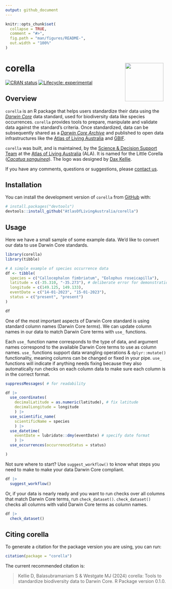 ```yaml
---
output: github_document
---
```


<!-- README.md is generated from README.Rmd. Please edit that file -->

```r
knitr::opts_chunk$set(
  collapse = TRUE,
  comment = "#>",
  fig.path = "man/figures/README-",
  out.width = "100%"
)
```

# corella <img src="man/figures/corella-logo.png" align="right" style="margin: 0px 10px 0px 10px;" alt="" width="120"/><br>

<!-- badges: start -->
[![CRAN status](https://www.r-pkg.org/badges/version/corella)](https://CRAN.R-project.org/package=corella)
[![Lifecycle: experimental](https://img.shields.io/badge/lifecycle-experimental-orange.svg)](https://lifecycle.r-lib.org/articles/stages.html#experimental)
<!-- badges: end -->

## Overview

`corella` is an R package that helps users standardize their data using the 
[*Darwin Core*](https://dwc.tdwg.org) data standard, used for biodiversity data like species occurrences. `corella` provides tools to prepare, manipulate and validate data against the standard's criteria. Once standardized, data can be subsequently shared as a [*Darwin Core Archive*](https://ipt.gbif.org/manual/en/ipt/latest/dwca-guide#what-is-darwin-core-archive-dwc-a) and published to open data infrastructures like the [Atlas of Living Australia](https://www.ala.org.au) and [GBIF](https://www.gbif.org/). 

`corella` was built, and is maintained, by the [Science & Decision Support Team](https://labs.ala.org.au) at the [Atlas of Living Australia](https://www.ala.org.au) (ALA). It is named for the Little Corella ([_Cacatua sanguinea_](https://bie.ala.org.au/species/https%3A//biodiversity.org.au/afd/taxa/34b31e86-7ade-4cba-960f-82a6ae586206)). The logo was designed by [Dax Kellie](https://daxkellie.com/).

If you have any comments, questions or suggestions, please [contact us](mailto:support@ala.org.au).


## Installation

You can install the development version of `corella` from [GitHub](https://github.com/) with:

``` r
# install.packages("devtools")
devtools::install_github("AtlasOfLivingAustralia/corella")
```

## Usage

Here we have a small sample of some example data. We'd like to convert our data to use Darwin Core standards.

```r
library(corella)
library(tibble)

# A simple example of species occurrence data
df <- tibble(
  species = c("Callocephalon fimbriatum", "Eolophus roseicapilla"),
  latitude = c(-35.310, "-35.273"), # deliberate error for demonstration purposes
  longitude = c(149.125, 149.133),
  eventDate = c("14-01-2023", "15-01-2023"),
  status = c("present", "present")
)

df
```

One of the most important aspects of Darwin Core standard is using standard column names (Darwin Core *terms*). We can update column names in our data to match Darwin Core terms with `use_` functions. 

Each `use_` function name corresponds to the type of data, and argument names correspond to the available Darwin Core terms to use as column names. `use_` functions support data wrangling operations & `dplyr::mutate()` functionality, meaning columns can be changed or fixed in your pipe. `use_` functions will indicate if anything needs fixing because they also automatically run checks on each column data to make sure each column is in the correct format.

```r
suppressMessages( # for readability

df |>
  use_coordinates(
    decimalLatitude = as.numeric(latitude), # fix latitude
    decimalLongitude = longitude
    ) |>
  use_scientific_name(
    scientificName = species
    ) |>
  use_datetime(
    eventDate = lubridate::dmy(eventDate) # specify date format
    ) |>
  use_occurrences(occurrenceStatus = status)

)
```

Not sure where to start? Use `suggest_workflow()` to know what steps you need to make to make your data Darwin Core compliant.

```r
df |> 
  suggest_workflow()
```

Or, if your data is nearly ready and you want to run checks over all columns that match Darwin Core terms, run `check_dataset()`. `check_dataset()` checks all columns with valid Darwin Core terms as column names.

```r
df |>
  check_dataset()
```


## Citing corella

To generate a citation for the package version you are using, you can
run:

``` r
citation(package = "corella")
```

The current recommended citation is:

> Kellie D, Balasubramaniam S & Westgate MJ (2024) corella:
> Tools to standardize biodiversity data to Darwin Core. R Package version
> 0.1.0.
